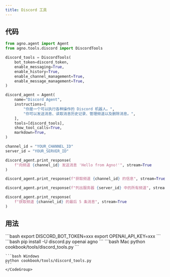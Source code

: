 ```yaml
---
title: Discord 工具
---
```


## 代码

```python cookbook/tools/discord_tools.py
from agno.agent import Agent
from agno.tools.discord import DiscordTools

discord_tools = DiscordTools(
    bot_token=discord_token,
    enable_messaging=True,
    enable_history=True,
    enable_channel_management=True,
    enable_message_management=True,
)

discord_agent = Agent(
    name="Discord Agent",
    instructions=[
        "你是一个可以执行各种操作的 Discord 机器人。",
        "你可以发送消息、读取消息历史记录、管理频道以及删除消息。",
    ],
    tools=[discord_tools],
    show_tool_calls=True,
    markdown=True,
)

channel_id = "YOUR_CHANNEL_ID"
server_id = "YOUR_SERVER_ID"

discord_agent.print_response(
    f"向频道 {channel_id} 发送消息 'Hello from Agno!'", stream=True
)

discord_agent.print_response(f"获取频道 {channel_id} 的信息", stream=True)

discord_agent.print_response(f"列出服务器 {server_id} 中的所有频道", stream=True)

discord_agent.print_response(
    f"获取频道 {channel_id} 的最后 5 条消息", stream=True
)
```

## 用法

<Steps>
  <Snippet file="create-venv-step.mdx" />

  <Step title="设置你的 Discord Token">
    ```bash
    export DISCORD_BOT_TOKEN=xxx
    export OPENAI_API_KEY=xxx
    ```
  </Step>

  <Step title="安装库">
    ```bash
    pip install -U discord.py openai agno
    ```
  </Step>

  <Step title="运行 Agent">
    <CodeGroup>
    ```bash Mac
    python cookbook/tools/discord_tools.py
    ```

    ```bash Windows
    python cookbook/tools/discord_tools.py
    ```
    </CodeGroup>
  </Step>
</Steps>